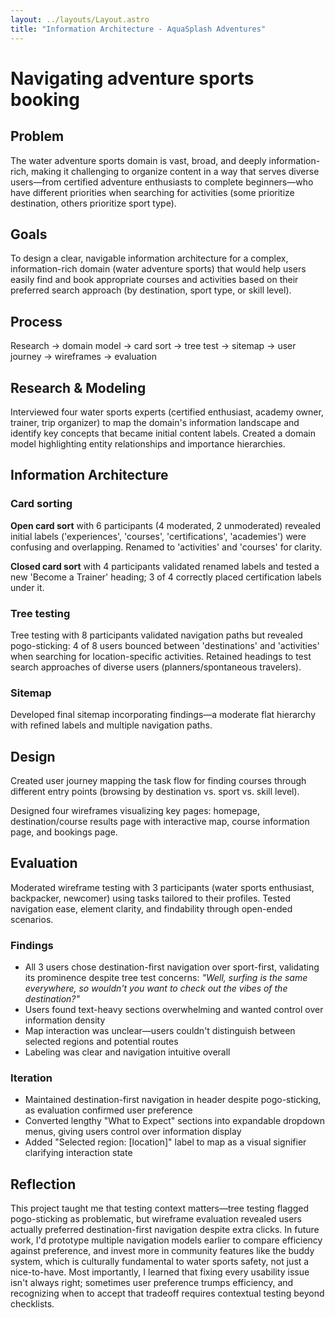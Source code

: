```yaml
---
layout: ../layouts/Layout.astro
title: "Information Architecture - AquaSplash Adventures"
---
```



# Navigating adventure sports booking

<ProjectMeta 
  tldr="Information architecture project designing AquaSplash Adventures, a water adventure sports platform connecting enthusiasts with courses, activities, and certified trainers across global destinations."
  timeline="3 months (Oct - Dec 2024)"
  role="UX Researcher & Designer"
  team="Solo"
/>

## Problem

The water adventure sports domain is vast, broad, and deeply information-rich, making it challenging to organize content in a way that serves diverse users—from certified adventure enthusiasts to complete beginners—who have different priorities when searching for activities (some prioritize destination, others prioritize sport type).

## Goals

To design a clear, navigable information architecture for a complex, information-rich domain (water adventure sports) that would help users easily find and book appropriate courses and activities based on their preferred search approach (by destination, sport type, or skill level).

## Process

Research → domain model → card sort → tree test → sitemap → user journey → wireframes → evaluation

## Research & Modeling

Interviewed four water sports experts (certified enthusiast, academy owner, trainer, trip organizer) to map the domain's information landscape and identify key concepts that became initial content labels. Created a domain model highlighting entity relationships and importance hierarchies.

## Information Architecture

### Card sorting

**Open card sort** with 6 participants (4 moderated, 2 unmoderated) revealed initial labels ('experiences', 'courses', 'certifications', 'academies') were confusing and overlapping. Renamed to 'activities' and 'courses' for clarity.

**Closed card sort** with 4 participants validated renamed labels and tested a new 'Become a Trainer' heading; 3 of 4 correctly placed certification labels under it.

### Tree testing

Tree testing with 8 participants validated navigation paths but revealed pogo-sticking: 4 of 8 users bounced between 'destinations' and 'activities' when searching for location-specific activities. Retained headings to test search approaches of diverse users (planners/spontaneous travelers).

### Sitemap

Developed final sitemap incorporating findings—a moderate flat hierarchy with refined labels and multiple navigation paths.

## Design

Created user journey mapping the task flow for finding courses through different entry points (browsing by destination vs. sport vs. skill level).

Designed four wireframes visualizing key pages: homepage, destination/course results page with interactive map, course information page, and bookings page.

## Evaluation

Moderated wireframe testing with 3 participants (water sports enthusiast, backpacker, newcomer) using tasks tailored to their profiles. Tested navigation ease, element clarity, and findability through open-ended scenarios.

### Findings

- All 3 users chose destination-first navigation over sport-first, validating its prominence despite tree test concerns: *"Well, surfing is the same everywhere, so wouldn't you want to check out the vibes of the destination?"*
- Users found text-heavy sections overwhelming and wanted control over information density
- Map interaction was unclear—users couldn't distinguish between selected regions and potential routes
- Labeling was clear and navigation intuitive overall

### Iteration

- Maintained destination-first navigation in header despite pogo-sticking, as evaluation confirmed user preference
- Converted lengthy "What to Expect" sections into expandable dropdown menus, giving users control over information display
- Added "Selected region: [location]" label to map as a visual signifier clarifying interaction state

## Reflection

This project taught me that testing context matters—tree testing flagged pogo-sticking as problematic, but wireframe evaluation revealed users actually preferred destination-first navigation despite extra clicks. In future work, I'd prototype multiple navigation models earlier to compare efficiency against preference, and invest more in community features like the buddy system, which is culturally fundamental to water sports safety, not just a nice-to-have. Most importantly, I learned that fixing every usability issue isn't always right; sometimes user preference trumps efficiency, and recognizing when to accept that tradeoff requires contextual testing beyond checklists.